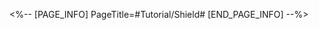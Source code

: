 <%-- [PAGE_INFO]
PageTitle=#Tutorial/Shield#
[END_PAGE_INFO] --%>
{{Tutorial
|sort      = 111801
|title     = Shield
|subtitle  = 
|type      = Battle
|about     = 
|image1    = Tutorial Shield 1.png{{subst:void|<!--$UPLOAD:<<SpriteOutput/TutorialPic/TutorialPage_111801.png>-<Tutorial Shield 1.png>-<Tutorial Files>>-->}}
|text1     = {{Color|h|nobold=1|Shield}} can take DMG in place of HP, {{Color|h|nobold=1|Shield effect}} refers to the maximum DMG value that can be absorbed by the current Shield.
|image2    = Tutorial Shield 2.png{{subst:void|<!--$UPLOAD:<<SpriteOutput/TutorialPic/TutorialPage_111802.png>-<Tutorial Shield 2.png>-<Tutorial Files>>-->}}
|text2     = The displayed {{Color|h|nobold=1|Shield}} length corresponds to the percentage of the character's {{Color|h|nobold=1|Max HP}} that the remaining {{Color|h|nobold=1|Shield effect}} represents.
}}
